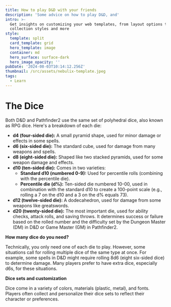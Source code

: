 ```yaml
---
title: How to play D&D with your friends
description: 'Some advice on how to play D&D, and'
intro: >-
  Get insights on customizing your web templates, from layout options to
  collection styles and more
style:
  template: split
  card_template: grid
  hero_template: image
  container: md
  hero_surface: surface-dark
  hero_image_opacity: ''
pubDate: '2024-08-03T10:14:12.256Z'
thumbnail: /src/assets/nebulix-template.jpeg
tags:
  - Learn
---
```


# The Dice

Both D&D and Pathfinder2 use the same set of polyhedral dice, also known as RPG dice. Here's a breakdown of each die:

* **d4 (four-sided die):** A small pyramid shape, used for minor damage or effects in some spells.
* **d6 (six-sided die):** The standard cube, used for damage from many weapons and spells. 
* **d8 (eight-sided die):**  Shaped like two stacked pyramids, used for some weapon damage and effects.
* **d10 (ten-sided die):** Comes in two varieties:
    * **Standard d10 (numbered 0-9):** Used for percentile rolls (combining with the percentile die). 
    * **Percentile die (d%):** Ten-sided die numbered 10-00, used in combination with the standard d10 to create a 100-point scale (e.g., rolling a 7 on the d10 and a 3 on the d% equals 73).
* **d12 (twelve-sided die):**  A dodecahedron, used for damage from some weapons like greatswords.
* **d20 (twenty-sided die):**  The most important die, used for ability checks, attack rolls, and saving throws. It determines success or failure based on the rolled number and the difficulty set by the Dungeon Master (DM) in D&D or Game Master (GM) in Pathfinder2.

**How many dice do you need?**

Technically, you only need one of each die to play. However, some situations call for rolling multiple dice of the same type at once.  For example, some spells in D&D might require rolling 8d6 (eight six-sided dice) to determine damage.  Many players prefer to have extra dice, especially d6s, for these situations.

**Dice sets and customization**

Dice come in a variety of colors, materials (plastic, metal), and fonts. Players often collect and personalize their dice sets to reflect their character or preferences. 
